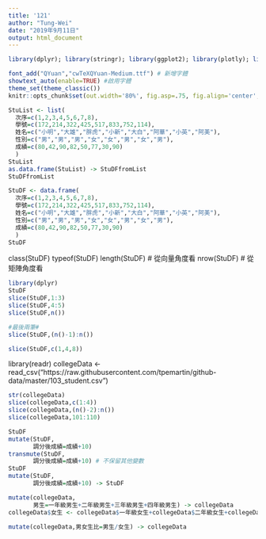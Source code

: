 ```yaml
---
title: '121'
author: "Tung-Wei"
date: "2019年9月11日"
output: html_document
---
```

```r
library(dplyr); library(stringr); library(ggplot2); library(plotly); library(lubridate); library(readr); library(tidyr); library(showtext)

font_add("QYuan","cwTeXQYuan-Medium.ttf") # 新增字體
showtext_auto(enable=TRUE) #啟用字體
theme_set(theme_classic())
knitr::opts_chunk$set(out.width='80%', fig.asp=.75, fig.align='center', fig.showtext=T)
```

```r
StuList <- list(
  次序=c(1,2,3,4,5,6,7,8),
  學號=c(172,214,322,425,517,833,752,114),
  姓名=c("小明","大雄","胖虎","小新","大白","阿華","小英","阿美"),
  性別=c("男","男","男","女","女","男","女","男"),
  成績=c(80,42,90,82,50,77,30,90)
  )
StuList 
as.data.frame(StuList) -> StuDFfromList
StuDFfromList
```

```r
StuDF <- data.frame(
  次序=c(1,2,3,4,5,6,7,8),
  學號=c(172,214,322,425,517,833,752,114),
  姓名=c("小明","大雄","胖虎","小新","大白","阿華","小英","阿美"),
  性別=c("男","男","男","女","女","男","女","男"),
  成績=c(80,42,90,82,50,77,30,90)
  )
StuDF 
```
class(StuDF)
typeof(StuDF)
length(StuDF) # 從向量角度看
nrow(StuDF) # 從矩陣角度看
```r
library(dplyr)
StuDF
slice(StuDF,1:3)
slice(StuDF,4:5)
slice(StuDF,n())
```
```r
#最後兩筆#
slice(StuDF,(n()-1):n())
```
```r
slice(StuDF,c(1,4,8))
```
library(readr)
collegeData <- read_csv("https://raw.githubusercontent.com/tpemartin/github-data/master/103_student.csv")
```r
str(collegeData)
slice(collegeData,c(1:4))
slice(collegeData,(n()-2):n())
slice(collegeData,101:110)
```

```r
StuDF
mutate(StuDF,
       調分後成績=成績+10)
transmute(StuDF,
       調分後成績=成績+10) # 不保留其他變數
StuDF
mutate(StuDF,
       調分後成績=成績+10) -> StuDF
```
```r
mutate(collegeData,
       男生=一年級男生+二年級男生+三年級男生+四年級男生) -> collegeData
collegeData$女生 <- collegeData$一年級女生+collegeData$二年級女生+collegeData$三年級女生+collegeData$四年級女生

mutate(collegeData,男女生比=男生/女生) -> collegeData
```

